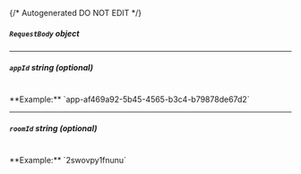 {/* Autogenerated DO NOT EDIT  */}

##### `RequestBody` _object_
<Collapsible openLabel={Labels.showProperties} closeLabel={Labels.hideProperties}>
    <CreatePrivateLobbyRequestBody/>
</Collapsible>

---
##### `appId` _string (optional)_
<br/>
**Example:** `app-af469a92-5b45-4565-b3c4-b79878de67d2`

---
##### `roomId` _string (optional)_
<br/>
**Example:** `2swovpy1fnunu`


